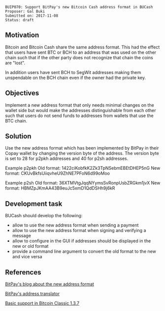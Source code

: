 <pre>
BUIP070: Support BitPay's new Bitcoin Cash address format in BUCash
Proposer: Gal Buki
Submitted on: 2017-11-08
Status: draft
</pre>

==Motivation==

Bitcoin and Bitcoin Cash share the same address format.
This had the effect that users have sent BTC or BCH to an address that was used on the other chain such that if the other party does not recognize that chain the coins are "lost".

In addition users have sent BCH to SegWit addresses making them unspendable on the BCH chain even if the owner had the private key.

==Objectives==

Implement a new address format that only needs minimal changes on the wallet side but would make the addresses distinguishable from each other such that users do not send funds to addresses from wallets that use the BTC chain.

==Solution==

Use the new address format which has been implemented by BitPay in their Copay wallet by changing the version byte of the address.
The version byte is set to 28 for p2pkh addresses and 40 for p2sh addresses.

Example p2pkh
Old format: 1422ciKobfkK2Zk3TpNSebmEBEtDHEP5nG
New format: CKUvBkfsUiiqvheU9ZhNE7PFoN6d99oMoo

Example p2sh
Old format: 36XTMVtgJqqNYymsSvRonpUsbZRGkm1jvX
New format: HBMZpJKmAA43B9euJc5xmD1QdDSHh9j6kR

==Development task==

BUCash should develop the following:

* allow to use the new address format when sending a payment
* allow to use the new address format when signing and verifying a message
* allow to configure in the GUI if addresses should be displayed in the new or old format
* provide a command line argument to convert the old format to the new and vice versa


==References==

[https://support.bitpay.com/hc/en-us/articles/115004671663 BitPay's blog about the new address format]

[https://bitpay.github.io/address-translator/ BitPay's address translator]

[https://bitcoinclassic.com/news/release137uahf.html Basic support in Bitcoin Classic 1.3.7]

